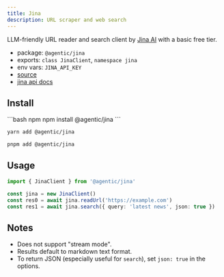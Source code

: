 ```yaml
---
title: Jina
description: URL scraper and web search
---
```


LLM-friendly URL reader and search client by [Jina AI](https://jina.ai/reader) with a basic free tier.

- package: `@agentic/jina`
- exports: `class JinaClient`, `namespace jina`
- env vars: `JINA_API_KEY`
- [source](https://github.com/transitive-bullshit/agentic/blob/main/packages/jina/src/jina-client.ts)
- [jina api docs](https://jina.ai/reader)

## Install

<CodeGroup>
```bash npm
npm install @agentic/jina
```

```bash yarn
yarn add @agentic/jina
```

```bash pnpm
pnpm add @agentic/jina
```

</CodeGroup>

## Usage

```ts
import { JinaClient } from '@agentic/jina'

const jina = new JinaClient()
const res0 = await jina.readUrl('https://example.com')
const res1 = await jina.search({ query: 'latest news', json: true })
```

## Notes

- Does not support "stream mode".
- Results default to markdown text format.
- To return JSON (especially useful for `search`), set `json: true` in the options.
